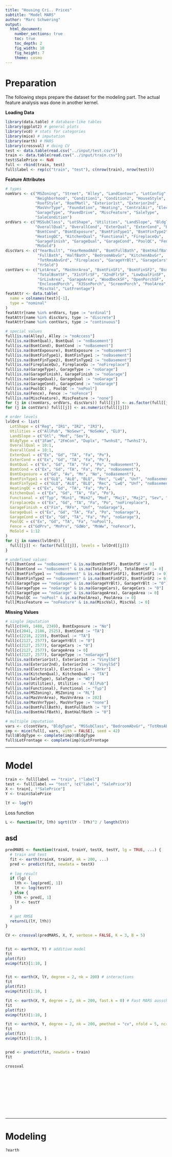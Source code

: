 ```yaml
---
title: "Housing Cri.. Prices"
subtitle: "Model MARS"
author: "Marc Schwering"
output:
  html_document:
    number_sections: true
    toc: true
    toc_depth: 2
    fig_width: 10
    fig_height: 7
    theme: cosmo
---
```










# Preparation

The following steps prepare the dataset for the modeling part.
The actual feature analysis was done in another kernel.

**Loading Data**

```r
library(data.table) # database-like tables
library(ggplot2) # general plots
library(vcd) # stats for categories
library(mice) # imputation
library(earth) # MARS
library(crossval) # doing CV
test <- data.table(read.csv("../input/test.csv"))
train <- data.table(read.csv("../input/train.csv"))
test$SalePrice <- NaN
full <- rbind(train, test)
full$label <- rep(c("train", "test"), c(nrow(train), nrow(test)))
```

**Feature Attributes**

```r
# types
nomVars <- c("MSZoning", "Street", "Alley", "LandContour", "LotConfig",
             "Neighborhood", "Condition1", "Condition2", "HouseStyle",
             "RoofStyle", "RoofMatl", "Exterior1st", "Exterior2nd",
             "MasVnrType", "Foundation", "Heating", "CentralAir", "Electrical",
             "GarageType", "PavedDrive", "MiscFeature", "SaleType",
             "SaleCondition")
ordVars <- c("MSSubClass", "LotShape", "Utilities", "LandSlope", "BldgType",
             "OverallQual", "OverallCond", "ExterQual", "ExterCond", "BsmtQual",
             "BsmtCond", "BsmtExposure", "BsmtFinType1", "BsmtFinType2",
             "HeatingQC", "KitchenQual", "Functional", "FireplaceQu",
             "GarageFinish", "GarageQual", "GarageCond", "PoolQC", "Fence",
             "MoSold")
discVars <- c("YearBuilt", "YearRemodAdd", "BsmtFullBath", "BsmtHalfBath",
              "FullBath", "HalfBath", "BedroomAbvGr", "KitchenAbvGr",
              "TotRmsAbvGrd", "Fireplaces", "GarageYrBlt", "GarageCars",
              "YrSold")
contVars <- c("LotArea", "MasVnrArea", "BsmtFinSF1", "BsmtFinSF2", "BsmtUnfSF",
              "TotalBsmtSF", "X1stFlrSF", "X2ndFlrSF", "LowQualFinSF",
              "GrLivArea", "GarageArea", "WoodDeckSF", "OpenPorchSF",
              "EnclosedPorch", "X3SsnPorch", "ScreenPorch", "PoolArea",
              "MiscVal", "LotFrontage")
featAttr <- data.table(
  name = colnames(test)[-1],
  type = "nominal"
)
featAttr[name %in% ordVars, type := "ordinal"]
featAttr[name %in% discVars, type := "discrete"]
featAttr[name %in% contVars, type := "continuous"]

# special values
full[is.na(Alley), Alley := "noAccess"]
full[is.na(BsmtQual), BsmtQual := "noBasement"]
full[is.na(BsmtCond), BsmtCond := "noBasement"]
full[is.na(BsmtExposure), BsmtExposure := "noBasement"]
full[is.na(BsmtFinType1), BsmtFinType1 := "noBasement"]
full[is.na(BsmtFinType2), BsmtFinType2 := "noBasement"]
full[is.na(FireplaceQu), FireplaceQu := "noFireplace"]
full[is.na(GarageType), GarageType := "noGarage"]
full[is.na(GarageFinish), GarageFinish := "noGarage"]
full[is.na(GarageQual), GarageQual := "noGarage"]
full[is.na(GarageCond), GarageCond := "noGarage"]
full[is.na(PoolQC) , PoolQC := "noPool"]
full[is.na(Fence), Fence := "noFence"]
full[is.na(MiscFeature), MiscFeature := "none"]
for (j in c(nomVars, ordVars, discVars)) full[[j]] <- as.factor(full[[j]])
for (j in contVars) full[[j]] <- as.numeric(full[[j]])

# order levels
lvlOrd <- list(
  LotShape = c("Reg", "IR1", "IR2", "IR3"),
  Utilities = c("AllPub", "NoSewr", "NoSeWa", "ELO"),
  LandSlope = c("Gtl", "Mod", "Sev"),
  BldgType = c("1Fam", "2FmCon", "Duplx", "TwnhsE", "TwnhsI"),
  OverallQual = 10:1,
  OverallCond = 10:1,
  ExterQual = c("Ex", "Gd", "TA", "Fa", "Po"),
  ExterCond = c("Ex", "Gd", "TA", "Fa", "Po"),
  BsmtQual = c("Ex", "Gd", "TA", "Fa", "Po", "noBasement"),
  BsmtCond = c("Ex", "Gd", "TA", "Fa", "Po", "noBasement"),
  BsmtExposure = c("Gd", "Av", "Mn", "No", "noBasement"),
  BsmtFinType1 = c("GLQ", "ALQ", "BLQ", "Rec", "LwQ", "Unf", "noBasement"),
  BsmtFinType2 = c("GLQ", "ALQ", "BLQ", "Rec", "LwQ", "Unf", "noBasement"),
  HeatingQC = c("Ex", "Gd", "TA", "Fa", "Po"),
  KitchenQual = c("Ex", "Gd", "TA", "Fa", "Po"),
  Functional = c("Typ", "Min1", "Min2", "Mod", "Maj1", "Maj2", "Sev", "Sal"),
  FireplaceQu = c("Ex", "Gd", "TA", "Fa", "Po", "noFireplace"),
  GarageFinish = c("Fin", "RFn", "Unf", "noGarage"),
  GarageQual = c("Ex", "Gd", "TA", "Fa", "Po", "noGarage"),
  GarageCond = c("Ex", "Gd", "TA", "Fa", "Po", "noGarage"),
  PoolQC = c("Ex", "Gd", "TA", "Fa", "noPool"),
  Fence = c("GdPrv", "MnPrv", "GdWo", "MnWw", "noFence"),
  MoSold = 1:12
)
for (j in names(lvlOrd)) {
  full[[j]] <- factor(full[[j]], levels = lvlOrd[[j]])
}

# undefined values
full[BsmtCond == "noBasement" & is.na(BsmtUnfSF), BsmtUnfSF := 0]
full[BsmtCond == "noBasement" & is.na(TotalBsmtSF), TotalBsmtSF := 0]
full[BsmtFinType1 == "noBasement" & is.na(BsmtFinSF1), BsmtFinSF1 := 0]
full[BsmtFinType2 == "noBasement" & is.na(BsmtFinSF2), BsmtFinSF2 := 0]
full[GarageType == "noGarage" & is.na(GarageYrBlt), GarageYrBlt := "0"]
full[GarageType == "noGarage" & is.na(GarageCars), GarageCars := "0"]
full[GarageType == "noGarage" & is.na(GarageArea), GarageArea := 0]
full[PoolQC == "noPool" & is.na(PoolArea), PoolArea := 0]
full[MiscFeature == "noFeature" & is.na(MiscVal), MiscVal := 0]
```

**Missing Values**

```r
# single imputation
full[c(949, 1488, 2349), BsmtExposure := "No"]
full[c(2041, 2186, 2525), BsmtCond := "TA"]
full[c(2218, 2219), BsmtQual := "TA"]
full[c(2127, 2577), GarageYrBlt := "0"]
full[c(2127, 2577), GarageCars := "0"]
full[c(2127, 2577), GarageArea := 0]
full[c(2127, 2577), GarageType := "noGarage"]
full[is.na(Exterior1st), Exterior1st := "VinylSd"]
full[is.na(Exterior2nd), Exterior2nd := "VinylSd"]
full[is.na(Electrical), Electrical := "SBrkr"]
full[is.na(KitchenQual), KitchenQual := "TA"]
full[is.na(SaleType), SaleType := "WD"]
full[is.na(Utilities), Utilities := "AllPub"]
full[is.na(Functional), Functional := "Typ"]
full[is.na(MSZoning), MSZoning := "RL"]
full[is.na(MasVnrArea), MasVnrArea := 202]
full[is.na(MasVnrType), MasVnrType := "none"]
full[is.na(BsmtFullBath), BsmtFullBath := "0"]
full[is.na(BsmtHalfBath), BsmtHalfBath := "0"]

# multiple imputation
vars <- c(contVars, "BldgType", "MSSubClass", "BedroomAbvGr", "TotRmsAbvGrd")
imp <- mice(full[, vars, with = FALSE], seed = 42)
full$BldgType <- complete(imp)$BldgType
full$LotFrontage <- complete(imp)$LotFrontage
```

















***









# Model

```r
train <- full[label == "train", !"label"]
test <- full[label == "test", !c("label", "SalePrice")]
X <- train[, !"SalePrice"]
Y <- train$SalePrice
```

```r
lY <- log(Y)
```

Loss function

```r
L <- function(lY, lYh) sqrt((lY - lYh)^2 / length(lY))
```


## asd

```r
predMARS <- function(trainX, trainY, testX, testY, lg = TRUE, ...) {
  # train and test
  fit <- earth(trainX, trainY, nk = 200, ...)
  pred <- predict(fit, newdata = testX)
  
  # log result
  if (lg) {
    lYh <- log(pred[, 1])
    lY <- log(testY)
  } else {
    lYh <- pred[, 1]
    lY <- testY
  }
  
  # get RMSE
  return(L(lY, lYh))
}
```





```r

CV <- crossval(predMARS, X, Y, verbose = FALSE, K = 3, B = 5)


fit <- earth(X, Y) # additive model
fit
plot(fit)
evimp(fit)[1:10, ]


fit <- earth(X, lY, degree = 2, nk = 200) # interactions
fit
plot(fit)
evimp(fit)[1:10, ]

fit <- earth(X, Y, degree = 2, nk = 200, fast.k = 0) # Fast MARS ausschalten
fit
plot(fit)
evimp(fit)[1:10, ]

fit <- earth(X, Y, degree = 2, nk = 200, pmethod = "cv", nfold = 5, ncross = 3) # Pruning durch CV
fit
plot(fit)
evimp(fit)[1:10, ]


pred <- predict(fit, newdata = train)
fit

crossval












```

























***




# Modeling

```r
?earth



```

